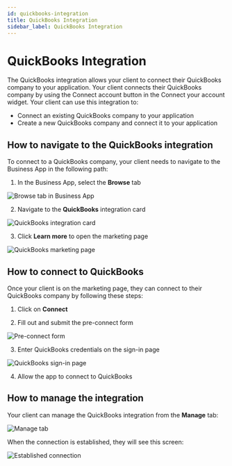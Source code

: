 ```yaml
---
id: quickbooks-integration
title: QuickBooks Integration
sidebar_label: QuickBooks Integration
---
```


# QuickBooks Integration

The QuickBooks integration allows your client to connect their QuickBooks company to your application. Your client connects their QuickBooks company by using the Connect account button in the Connect your account widget. Your client can use this integration to:

- Connect an existing QuickBooks company to your application
- Create a new QuickBooks company and connect it to your application

## How to navigate to the QuickBooks integration

To connect to a QuickBooks company, your client needs to navigate to the Business App in the following path:

1. In the Business App, select the **Browse** tab

![Browse tab in Business App](/img/business-app/quickbooks/browse-tab.jpg)

2. Navigate to the **QuickBooks** integration card 

![QuickBooks integration card](/img/business-app/quickbooks/quickbooks-card.jpg)

3. Click **Learn more** to open the marketing page

![QuickBooks marketing page](/img/business-app/quickbooks/marketing-page.jpg)

## How to connect to QuickBooks

Once your client is on the marketing page, they can connect to their QuickBooks company by following these steps:

1. Click on **Connect**

2. Fill out and submit the pre-connect form 

![Pre-connect form](/img/business-app/quickbooks/pre-connect-form.jpg)

3. Enter QuickBooks credentials on the sign-in page

![QuickBooks sign-in page](/img/business-app/quickbooks/signin-page.jpg)

4. Allow the app to connect to QuickBooks

## How to manage the integration

Your client can manage the QuickBooks integration from the **Manage** tab:

![Manage tab](/img/business-app/quickbooks/manage-tab.jpg)

When the connection is established, they will see this screen:

![Established connection](/img/business-app/quickbooks/established-connection.jpg)